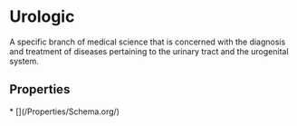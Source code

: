 # Urologic

A specific branch of medical science that is concerned with the diagnosis and treatment of diseases pertaining to the urinary tract and the urogenital system.

## Properties

<Grid>
* [](/Properties/Schema.org/)

</Grid>

